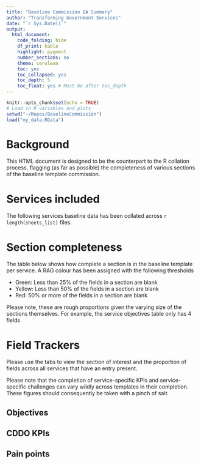 ```yaml
---
title: "Baseline Commission QA Summary"
author: "Transforming Government Services"
date: "`r Sys.Date()`"
output:
  html_document:
    code_folding: hide
    df_print: kable
    highlight: pygment
    number_sections: no
    theme: cerulean
    toc: yes
    toc_collapsed: yes
    toc_depth: 5
    toc_float: yes # Must be after toc_depth
---
```



```r
knitr::opts_chunk$set(echo = TRUE)
# Load in R variables and plots
setwd("~/Repos/BaselineCommission")
load("my_data.RData")
```

# Background
This HTML document is designed to be the counterpart to the R collation process,
flagging (as far as possible) the completeness of various sections of the baseline 
template commission.

# Services included
The following services baseline data has been collated across `r length(sheets_list)` 
files.

# Section completeness
The table below shows how complete a section is in the baseline template per 
service. A RAG colour has been assigned with the following thresholds

* Green: Less than 25% of the fields in a section are blank
* Yellow: Less than 50% of the fields in a section are blank
* Red: 50% or more of the fields in a section are blank

Please note, these are rough proportions given the varying size of the 
sections themselves. For example, the service objectives table only has 4 
fields

# Field Trackers {.tabset}

Please use the tabs to view the section of interest and the proportion of 
fields across all services that have an entry present. 

Please note that the completion of service\-specific KPIs and 
service\-specific challenges can vary wildly across templates in their completion. These figures 
should consequently be taken with a pinch of salt.

## Objectives

## CDDO KPIs

## Pain points

